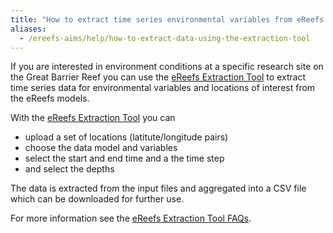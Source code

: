 ```yaml
---
title: "How to extract time series environmental variables from eReefs models using the Extraction Tool"
aliases:
  - /ereefs-aims/help/how-to-extract-data-using-the-extraction-tool
---
```


If you are interested in environment conditions at a specific research site on the Great Barrier Reef you can use the [eReefs Extraction Tool](https://extraction.ereefs.aims.gov.au/?_gl=1*14cmc84*_ga*OTM5OTM3MTMzLjE2NjczNTcwNzg.*_ga_6SSTNBNHXG*MTY5MjE1MDkyOS4zNy4xLjE2OTIxNTQwNTQuMC4wLjA.) to extract time series data for environmental variables and locations of interest from the eReefs models.

With the [eReefs Extraction Tool](https://extraction.ereefs.aims.gov.au/?_gl=1*14cmc84*_ga*OTM5OTM3MTMzLjE2NjczNTcwNzg.*_ga_6SSTNBNHXG*MTY5MjE1MDkyOS4zNy4xLjE2OTIxNTQwNTQuMC4wLjA.) you can

- upload a set of locations (latitute/longitude pairs)
- choose the data model and variables
- select the start and end time and a the time step
- and select the depths

The data is extracted from the input files and aggregated into a CSV file which can be downloaded for further use.

For more information see the [eReefs Extraction Tool FAQs](https://extraction.ereefs.aims.gov.au/faqs?_gl=1*14cmc84*_ga*OTM5OTM3MTMzLjE2NjczNTcwNzg.*_ga_6SSTNBNHXG*MTY5MjE1MDkyOS4zNy4xLjE2OTIxNTQwNTQuMC4wLjA.).
